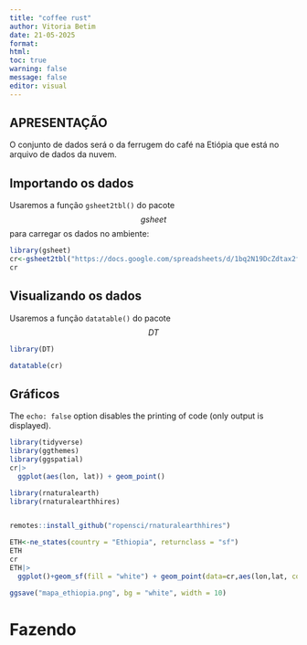 ```yaml
---
title: "coffee rust"
author: Vitoria Betim
date: 21-05-2025
format:
html:
toc: true
warning: false
message: false
editor: visual
---
```


## APRESENTAÇÃO

O conjunto de dados será o da ferrugem do café na Etiópia que está no arquivo de dados da nuvem.

## Importando os dados

Usaremos a função `gsheet2tbl()` do pacote $$gsheet$$ para carregar os dados no ambiente:

```r
library(gsheet)
cr<-gsheet2tbl("https://docs.google.com/spreadsheets/d/1bq2N19DcZdtax2fQW9OHSGMR0X2__Z9T/edit?gid=1871397229#gid=1871397229")
cr


```

## Visualizando os dados

Usaremos a função `datatable()` do pacote $$DT$$

```r
library(DT)

datatable(cr)
```

## Gráficos

The `echo: false` option disables the printing of code (only output is displayed).

```r
library(tidyverse)
library(ggthemes)
library(ggspatial)
cr|>
  ggplot(aes(lon, lat)) + geom_point()

library(rnaturalearth)
library(rnaturalearthhires)


remotes::install_github("ropensci/rnaturalearthhires")

ETH<-ne_states(country = "Ethiopia", returnclass = "sf")
ETH
cr
ETH|>
  ggplot()+geom_sf(fill = "white") + geom_point(data=cr,aes(lon,lat, color=inc)) + scale_color_viridis_c()+ theme_minimal() + annotation_scale(location = "tl") + annotation_north_arrow(location = "br", which_north= "true")+ labs(title= "Ferrugem do Café na Etiópia", x="Longitude", y="Latitude", subtitle= "Levantamento em fazendas", caption= "Fonte: Betim et al. (2025)", Color = "Incidência(%)")

ggsave("mapa_ethiopia.png", bg = "white", width = 10)
```

# Fazendo
